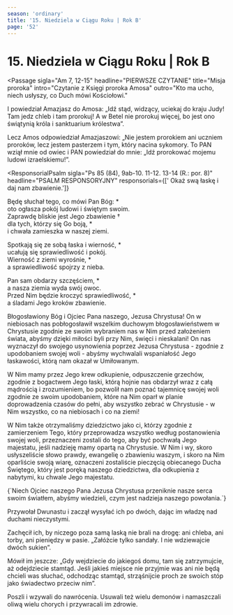 ```yaml
---
season: 'ordinary'
title: '15. Niedziela w Ciągu Roku | Rok B'
page: '52'
---
```


# 15. Niedziela w Ciągu Roku | Rok B

<Passage
  sigla="Am 7, 12-15"
  headline="PIERWSZE CZYTANIE"
  title="Misja proroka"
  intro="Czytanie z Księgi proroka Amosa"
  outro="Kto ma ucho, niech usłyszy, co Duch mówi Kościołowi."
>
  <p>I powiedział Amazjasz do Amosa: „Idź stąd, widzący, uciekaj do kraju Judy! Tam jedz chleb i tam prorokuj! A w Betel nie prorokuj więcej, bo jest ono świątynią króla i sanktuarium królestwa”.</p>
  <p>Lecz Amos odpowiedział Amazjaszowi: „Nie jestem prorokiem ani uczniem proroków, lecz jestem pasterzem i tym, który nacina sykomory. To PAN wziął mnie od owiec i PAN powiedział do mnie: „Idź prorokować mojemu ludowi izraelskiemu!”.</p>
</Passage>

<ResponsorialPsalm
  sigla="Ps 85 (84), 9ab-10. 11-12. 13-14 (R.: por. 8)"
  headline="PSALM RESPONSORYJNY"
  responsorials={[' Okaż swą łaskę i daj nam zbawienie.']}
>
  <p>Będę słuchał tego, co mówi Pan Bóg: *<br/>oto ogłasza pokój ludowi i świętym swoim.<br/>Zaprawdę bliskie jest Jego zbawienie †<br/>dla tych, którzy się Go boją, *<br/>i chwała zamieszka w naszej ziemi.</p>
  <p>Spotkają się ze sobą łaska i wierność, *<br/>ucałują się sprawiedliwość i pokój.<br/>Wierność z ziemi wyrośnie, *<br/>a sprawiedliwość spojrzy z nieba.</p>
  <p>Pan sam obdarzy szczęściem, *<br/>a nasza ziemia wyda swój owoc.<br/>Przed Nim będzie kroczyć sprawiedliwość, *<br/>a śladami Jego kroków zbawienie.</p>
</ResponsorialPsalm>
<Passage
  sigla="Ef 1, 3-14"
  headline="DRUGIE CZYTANIE"
  title="Bóg wybrał nas w Chrystusie"
  intro="Czytanie z Listu świętego Pawła Apostoła do Efezjan"
  outro="Kto ma ucho, niech usłyszy, co Duch mówi Kościołowi."
>
  <p>Błogosławiony Bóg i Ojciec Pana naszego, Jezusa Chrystusa! On w niebiosach nas pobłogosławił wszelkim duchowym błogosławieństwem w Chrystusie zgodnie ze swoim wybraniem nas w Nim przed założeniem świata, abyśmy dzięki miłości byli przy Nim, święci i nieskalani! On nas wyznaczył do swojego usynowienia poprzez Jezusa Chrystusa - zgodnie z upodobaniem swojej woli - abyśmy wychwalali wspaniałość Jego łaskawości, którą nam okazał w Umiłowanym.</p>
  <p>W Nim mamy przez Jego krew odkupienie, odpuszczenie grzechów, zgodnie z bogactwem Jego łaski, którą hojnie nas obdarzył wraz z całą mądrością i zrozumieniem, bo pozwolił nam poznać tajemnicę swojej woli zgodnie ze swoim upodobaniem, które na Nim oparł w planie doprowadzenia czasów do pełni, aby wszystko zebrać w Chrystusie - w Nim wszystko, co na niebiosach i co na ziemi!</p>
  <p>W Nim także otrzymaliśmy dziedzictwo jako ci, którzy zgodnie z zamierzeniem Tego, który przeprowadza wszystko według postanowienia swojej woli, przeznaczeni zostali do tego, aby być pochwałą Jego majestatu, jeśli nadzieję mamy opartą na Chrystusie. W Nim i wy, skoro usłyszeliście słowo prawdy, ewangelię o zbawieniu waszym, i skoro na Nim oparliście swoją wiarę, oznaczeni zostaliście pieczęcią obiecanego Ducha Świętego, który jest poręką naszego dziedzictwa, dla odkupienia z nabytymi, ku chwale Jego majestatu.</p>
</Passage>
<Passage
  sigla="por. Ef 1, 17-18"
  headline="AKLAMACJA"
  acclamation="Alleluja, alleluja, alleluja."
>
  {`Niech Ojciec naszego Pana Jezusa Chrystusa
przeniknie nasze serca swoim światłem,
abyśmy wiedzieli, czym jest nadzieja naszego powołania.`}
</Passage>
<Passage
  sigla="Mk 6, 7-13"
  headline="EWANGELIA"
  title="Rozesłanie Apostołów"
  intro=" Słowa Ewangelii według świętego Marka"
  outro="Oto słowo Pańskie"
>
  <p>Przywołał Dwunastu i zaczął wysyłać ich po dwóch, dając im władzę nad duchami nieczystymi.</p>
  <p>Zachęcił ich, by niczego poza samą laską nie brali na drogę: ani chleba, ani torby, ani pieniędzy w pasie. „Załóżcie tylko sandały. I nie wdziewajcie dwóch sukien”.</p>
  <p>Mówił im jeszcze: „Gdy wejdziecie do jakiegoś domu, tam się zatrzymujcie, aż odejdziecie stamtąd. Jeśli jakieś miejsce nie przyjmie was ani nie będą chcieli was słuchać, odchodząc stamtąd, strząśnijcie proch ze swoich stóp jako świadectwo przeciw nim”.</p>
  <p>Poszli i wzywali do nawrócenia. Usuwali też wielu demonów i namaszczali oliwą wielu chorych i przywracali im zdrowie.</p>
</Passage>
